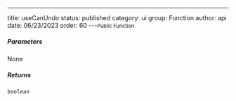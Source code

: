 ---
title: useCanUndo
status: published
category: ui
group: Function
author: api
date: 06/23/2023
order: 60
---<Small>Public Function</Small>




##### Parameters


None

##### Returns


```ts
boolean
```


